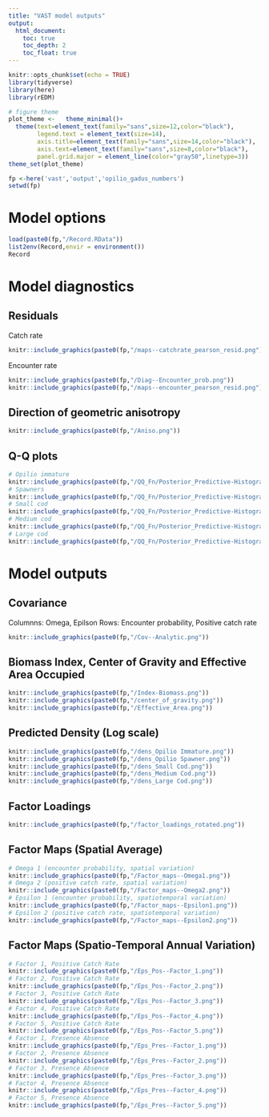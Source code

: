 ```yaml
---
title: "VAST model outputs"
output: 
  html_document:
    toc: true
    toc_depth: 2
    toc_float: true
---
```


```r
knitr::opts_chunk$set(echo = TRUE)
library(tidyverse)
library(here)
library(rEDM)

# figure theme
plot_theme <-   theme_minimal()+
  theme(text=element_text(family="sans",size=12,color="black"),
        legend.text = element_text(size=14),
        axis.title=element_text(family="sans",size=14,color="black"),
        axis.text=element_text(family="sans",size=8,color="black"),
        panel.grid.major = element_line(color="gray50",linetype=3))
theme_set(plot_theme)
```

```r
fp <-here('vast','output','opilio_gadus_numbers')
setwd(fp)
```

# Model options
```r
load(paste0(fp,"/Record.RData"))
list2env(Record,envir = environment())
Record
```


# Model diagnostics

## Residuals

Catch rate

```r
knitr::include_graphics(paste0(fp,"/maps--catchrate_pearson_resid.png"))
```

Encounter rate

```r
knitr::include_graphics(paste0(fp,"/Diag--Encounter_prob.png"))
knitr::include_graphics(paste0(fp,"/maps--encounter_pearson_resid.png"))
```

## Direction of geometric anisotropy

```r
knitr::include_graphics(paste0(fp,"/Aniso.png"))
```

## Q-Q plots

```r
# Opilio immature
knitr::include_graphics(paste0(fp,"/QQ_Fn/Posterior_Predictive-Histogram-1.jpg"))
# Spawners
knitr::include_graphics(paste0(fp,"/QQ_Fn/Posterior_Predictive-Histogram-2.jpg"))
# Small cod
knitr::include_graphics(paste0(fp,"/QQ_Fn/Posterior_Predictive-Histogram-3.jpg"))
# Medium cod
knitr::include_graphics(paste0(fp,"/QQ_Fn/Posterior_Predictive-Histogram-4.jpg"))
# Large cod
knitr::include_graphics(paste0(fp,"/QQ_Fn/Posterior_Predictive-Histogram-5.jpg"))
```

# Model outputs

## Covariance

Columnns: Omega, Epilson
Rows: Encounter probability, Positive catch rate
```r
knitr::include_graphics(paste0(fp,"/Cov--Analytic.png"))
```

## Biomass Index, Center of Gravity and Effective Area Occupied

```r
knitr::include_graphics(paste0(fp,"/Index-Biomass.png"))
knitr::include_graphics(paste0(fp,"/center_of_gravity.png"))
knitr::include_graphics(paste0(fp,"/Effective_Area.png"))
```

## Predicted Density (Log scale)

```r
knitr::include_graphics(paste0(fp,"/dens_Opilio Immature.png"))
knitr::include_graphics(paste0(fp,"/dens_Opilio Spawner.png"))
knitr::include_graphics(paste0(fp,"/dens_Small Cod.png"))
knitr::include_graphics(paste0(fp,"/dens_Medium Cod.png"))
knitr::include_graphics(paste0(fp,"/dens_Large Cod.png"))
```

## Factor Loadings

```r
knitr::include_graphics(paste0(fp,"/factor_loadings_rotated.png"))
```

## Factor Maps (Spatial Average)

```r

# Omega 1 (encounter probability, spatial variation)
knitr::include_graphics(paste0(fp,"/Factor_maps--Omega1.png"))
# Omega 2 (positive catch rate, spatial variation)
knitr::include_graphics(paste0(fp,"/Factor_maps--Omega2.png"))
# Epsilon 1 (encounter probability, spatiotemporal variation)
knitr::include_graphics(paste0(fp,"/Factor_maps--Epsilon1.png"))
# Epsilon 2 (positive catch rate, spatiotemporal variation)
knitr::include_graphics(paste0(fp,"/Factor_maps--Epsilon2.png"))
```


## Factor Maps (Spatio-Temporal Annual Variation)
```r
# Factor 1, Positive Catch Rate
knitr::include_graphics(paste0(fp,"/Eps_Pos--Factor_1.png"))
# Factor 2, Positive Catch Rate
knitr::include_graphics(paste0(fp,"/Eps_Pos--Factor_2.png"))
# Factor 3, Positive Catch Rate
knitr::include_graphics(paste0(fp,"/Eps_Pos--Factor_3.png"))
# Factor 4, Positive Catch Rate
knitr::include_graphics(paste0(fp,"/Eps_Pos--Factor_4.png"))
# Factor 5, Positive Catch Rate
knitr::include_graphics(paste0(fp,"/Eps_Pos--Factor_5.png"))
# Factor 1, Presence Absence
knitr::include_graphics(paste0(fp,"/Eps_Pres--Factor_1.png"))
# Factor 2, Presence Absence
knitr::include_graphics(paste0(fp,"/Eps_Pres--Factor_2.png"))
# Factor 3, Presence Absence
knitr::include_graphics(paste0(fp,"/Eps_Pres--Factor_3.png"))
# Factor 4, Presence Absence
knitr::include_graphics(paste0(fp,"/Eps_Pres--Factor_4.png"))
# Factor 5, Presence Absence
knitr::include_graphics(paste0(fp,"/Eps_Pres--Factor_5.png"))
```


